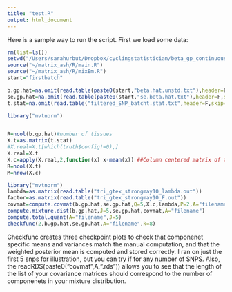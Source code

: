 ```yaml
---
title: "test.R"
output: html_document
---
```


Here is a sample way to run the script. First we load some data:

```r
rm(list=ls())
setwd("/Users/sarahurbut/Dropbox/cyclingstatistician/beta_gp_continuous/matched")
source("~/matrix_ash/R/main.R")
source("~/matrix_ash/R/mixEm.R")
start="firstbatch"

b.gp.hat=na.omit(read.table(paste0(start,"beta.hat.unstd.txt"),header=F,skip=1)[,-c(1,2)])
se.gp.hat=na.omit(read.table(paste0(start,"se.beta.hat.txt"),header=F,skip=1)[,-c(1,2)])
t.stat=na.omit(read.table("filtered_SNP_batcht.stat.txt",header=F,skip=1)[,-c(1,2,3,48)])

library("mvtnorm")


R=ncol(b.gp.hat)#number of tissues
X.t=as.matrix(t.stat)
#X.real=X.t[which(truth$config!=0),]
X.real=X.t
X.c=apply(X.real,2,function(x) x-mean(x)) ##Column centered matrix of t statistics
R=ncol(X.t)
M=nrow(X.c)

library("mvtnorm")
lambda=as.matrix(read.table("tri_gtex_strongmay10_lambda.out"))
factor=as.matrix(read.table("tri_gtex_strongmay10_F.out"))
covmat=compute.covmat(b.gp.hat,se.gp.hat,Q=5,X.c,lambda,P=2,A="filename",factor)
compute.mixture.dist(b.gp.hat,J=5,se.gp.hat,covmat,A="filename")
compute.total.quant(A="filename",J=5)
checkfunc(2,b.gp.hat,se.gp.hat,A="filename",k=8)

```

Checkfunc creates three checkpoint plots to check that componenet specific means and variances match the manual computation, and that the weighted posterior mean is computed and stored correctly. I ran on just the first 5 snps for illustration, but you can try if for any number of SNPS. Also, the readRDS(paste0("covmat",A,".rds")) allows you to see that the length of the list of your covariance matrices should correspond to the number of componenets in your mixture distribution.

